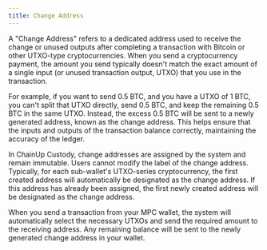 ```yaml
---
title: Change Address
---
```


A "Change Address" refers to a dedicated address used to receive the change or unused outputs after completing a transaction with Bitcoin or other UTXO-type cryptocurrencies. When you send a cryptocurrency payment, the amount you send typically doesn't match the exact amount of a single input (or unused transaction output, UTXO) that you use in the transaction.

For example, if you want to send 0.5 BTC, and you have a UTXO of 1 BTC, you can't split that UTXO directly, send 0.5 BTC, and keep the remaining 0.5 BTC in the same UTXO. Instead, the excess 0.5 BTC will be sent to a newly generated address, known as the change address. This helps ensure that the inputs and outputs of the transaction balance correctly, maintaining the accuracy of the ledger.

In ChainUp Custody, change addresses are assigned by the system and remain immutable. Users cannot modify the label of the change address. Typically, for each sub-wallet's UTXO-series cryptocurrency, the first created address will automatically be designated as the change address. If this address has already been assigned, the first newly created address will be designated as the change address.

When you send a transaction from your MPC wallet, the system will automatically select the necessary UTXOs and send the required amount to the receiving address. Any remaining balance will be sent to the newly generated change address in your wallet.
